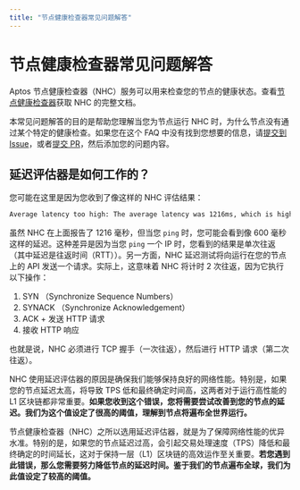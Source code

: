 ```yaml
---
title: "节点健康检查器常见问题解答"
---
```



# 节点健康检查器常见问题解答

Aptos 节点健康检查器（NHC）服务可以用来检查您的节点的健康状态。查看[节点健康检查器](node-health-checker.mdx)获取 NHC 的完整文档。

本常见问题解答的目的是帮助您理解当您为节点运行 NHC 时，为什么节点没有通过某个特定的健康检查。如果您在这个 FAQ 中没有找到您想要的信息，请[提交到 Issue](https://github.com/aptos-labs/aptos-core/issues/new/choose)，或者[提交 PR](https://github.com/aptos-labs/aptos-core/pulls)，然后添加您的问题内容。

## 延迟评估器是如何工作的？

您可能在这里是因为您收到了像这样的 NHC 评估结果：

```bash filename="Terminal"
Average latency too high: The average latency was 1216ms, which is higher than the maximum allowed latency of 1000ms.
```

虽然 NHC 在上面报告了 1216 毫秒，但当您 `ping` 时，您可能会看到像 600 毫秒这样的延迟。这种差异是因为当您 `ping` 一个 IP 时，您看到的结果是单次往返（其中延迟是往返时间（RTT））。另一方面，NHC 延迟测试将向运行在您的节点上的 API 发送一个请求。实际上，这意味着 NHC 将计时 2 次往返，因为它执行以下操作：

1. SYN  （Synchronize Sequence Numbers）
2. SYNACK （Synchronize Acknowledgement）
3. ACK + 发送 HTTP 请求
4. 接收 HTTP 响应

也就是说，NHC 必须进行 TCP 握手（一次往返），然后进行 HTTP 请求（第二次往返）。

NHC 使用延迟评估器的原因是确保我们能够保持良好的网络性能。特别是，如果您的节点延迟太高，将导致 TPS 低和最终确定时间高，这两者对于运行高性能的 L1 区块链都非常重要。**如果您收到这个错误，您将需要尝试改善到您的节点的延迟。我们为这个值设定了很高的阈值，理解到节点将遍布全世界运行。**

节点健康检查器（NHC）之所以选用延迟评估器，就是为了保障网络性能的优异水准。特别的是，如果您的节点延迟过高，会引起交易处理速度（TPS）降低和最终确定的时间延长，这对于保持一层（L1）区块链的高效运作至关重要。**若您遇到此错误，那么您需要努力降低节点的延迟时间。鉴于我们的节点遍布全球，我们为此值设定了较高的阈值。**